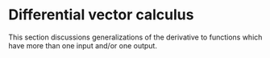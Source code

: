 # Differential vector calculus

This section discussions generalizations of the derivative to functions which have more than one input and/or one output.
